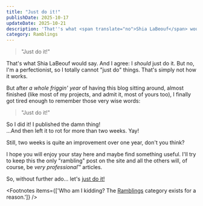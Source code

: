 ```yaml
---
title: "Just do it!"
publishDate: 2025-10-17
updateDate: 2025-10-21
description: 'That''s what <span translate="no">Shia LaBeouf</span> would say. And I agree: I <em>should</em> just do it. But no, I''m a perfectionist, so I totally cannot "just do" things. That''s simply not how it works.'
category: Ramblings
---
```



> "Just do it!"

That's <ExternalLink href="https://youtu.be/ZXsQAXx_ao0">what <span translate="no">Shia LaBeouf</span> would say</ExternalLink>.
And I agree: I _should_ just do it. But no, I'm a perfectionist, so I totally cannot "just do" things.
That's simply not how it works.

But after _a whole friggin' year_ of having this blog sitting around, almost finished
(like most of my projects, and admit it, most of yours too),
I finally got tired enough to remember those very wise words:

> "Just do it!"

So I did it! I published the damn thing!<br aria-hidden="true"/>
...And then left it to rot for more than <time datetime="2w">two weeks</time>. Yay!

Still, <time datetime="2w">two weeks</time> is quite an improvement over one year, don't you think?

I hope you will enjoy your stay here and maybe find something useful.
I'll try to keep this the only "rambling" post on the site<FootnoteRef n="1"/>
and all the others will, of course, be *very professional*™ articles.

So, without further ado... let's <a href="articles/a11y-101-skip-links">just do it!</a>

<Footnotes items={['Who am I kidding? The <a href="category/ramblings">Ramblings</a> category exists for a reason.']} />
